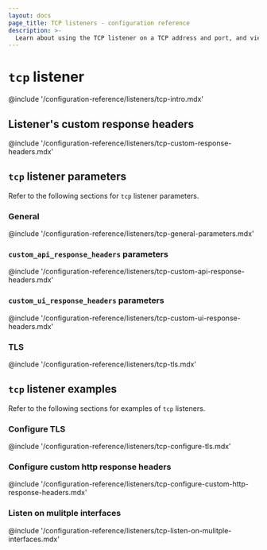 ```yaml
---
layout: docs
page_title: TCP listeners - configuration reference
description: >-
  Learn about using the TCP listener on a TCP address and port, and view configurable parameters. Understand custom response headers. View example configurations.
---
```


# `tcp` listener

@include '/configuration-reference/listeners/tcp-intro.mdx'

## Listener's custom response headers

@include '/configuration-reference/listeners/tcp-custom-response-headers.mdx'

## `tcp` listener parameters

Refer to the following sections for `tcp` listener parameters.

### General

@include '/configuration-reference/listeners/tcp-general-parameters.mdx'

### `custom_api_response_headers` parameters

@include '/configuration-reference/listeners/tcp-custom-api-response-headers.mdx'

### `custom_ui_response_headers` parameters

@include '/configuration-reference/listeners/tcp-custom-ui-response-headers.mdx'

### TLS

@include '/configuration-reference/listeners/tcp-tls.mdx'

<!-- Not enabled yet
### `telemetry` parameters

@include '/configuration-reference/listeners/tcp-telemetry.mdx' !-->

## `tcp` listener examples

Refer to the following sections for examples of `tcp` listeners.

### Configure TLS

@include '/configuration-reference/listeners/tcp-configure-tls.mdx'

### Configure custom http response headers

@include '/configuration-reference/listeners/tcp-configure-custom-http-response-headers.mdx'

### Listen on mulitple interfaces

@include '/configuration-reference/listeners/tcp-listen-on-mulitple-interfaces.mdx'